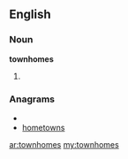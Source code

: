 ==English==

===Noun===
'''townhomes'''

# {{plural of|[[townhome]]}}

===Anagrams===
* {{alphagram|ehmnoostw}}
* [[hometowns#English|hometowns]]

[[ar:townhomes]]
[[my:townhomes]]